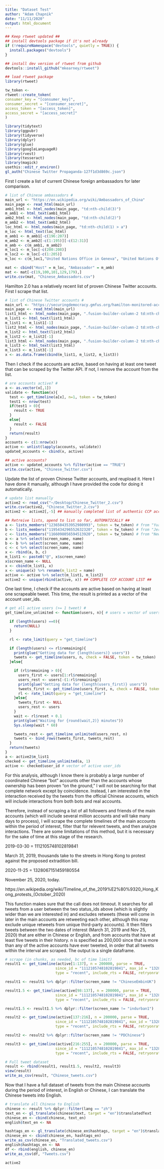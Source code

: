 ```yaml
---
title: "Dataset Test"
author: "Adam Chapnik"
date: "11/11/2020"
output: html_document
---
```


```r
## Keep rtweet updated ##
## install devtools package if it's not already
if (!requireNamespace("devtools", quietly = TRUE)) {
  install.packages("devtools")
}

## install dev version of rtweet from github
devtools::install_github("mkearney/rtweet")

## load rtweet package
library(rtweet)

tw_token <-
rtweet::create_token(
consumer_key = "[consumer_key]",
consumer_secret = "[consumer_secret]",
access_token = "[access_token]",
access_secret = "[access_secret]"
)
```


```r
library(tidytext)
library(ggpubr)
library(tidyverse)
library(dplyr)
library(glue)
library(googleLanguageR)
library(rvest)
library(tesseract)
library(magick)
usethis::edit_r_environ()
gl_auth("Chinese Twitter Propaganda-127f1d3d869c.json")
```

First I create a list of current Chinese foreign ambassadors for later comparison.

```r
# list of Chinese ambassadors # 
main_url <- "https://en.wikipedia.org/wiki/Ambassadors_of_China"
main_page <- read_html(main_url)
amb1_html <- html_nodes(main_page, "td:nth-child(3)")
m_amb1 <- html_text(amb1_html)
amb2_html <- html_nodes(main_page, "td:nth-child(2)")
m_amb2 <- html_text(amb2_html)
loc_html <- html_nodes(main_page, "td:nth-child(1) > a")
m_loc <- html_text(loc_html)
m_amb1 <- m_amb1[-c(196:207)]
m_amb2 <- m_amb2[-c(1:195)][-c(12:31)]
m_amb <- c(m_amb1, m_amb2)
m_loc1 <- m_loc[-c(200:208)]
m_loc2 <- m_loc[-c(1:205)]
m_loc <- c(m_loc1,"United Nations Office in Geneva", "United Nations Office in Vienna", "United Nations Office in Bangkok", m_loc2, "Ambassador for Disarmament Affairs of China")

mat <- cbind("Host" = m_loc, "Ambassador" = m_amb)
mat <- mat[-c(19,100,101,129,179),]
write.csv(mat, "Chinese_Ambassadors.csv")
```

Hamilton 2.0 has a relatively recent list of proven Chinese Twitter accounts. First I scrape that list.

```r
# list of Chinese Twitter accounts #
main_url <- "https://securingdemocracy.gmfus.org/hamilton-monitored-accounts-on-twitter/#china"
main_page <- read_html(main_url)
list1_html <- html_nodes(main_page, ".fusion-builder-column-2 td:nth-child(1)")
m_list1 <- html_text(list1_html)
m_list1 <- m_list1[-1]
list2_html <- html_nodes(main_page, ".fusion-builder-column-2 td:nth-child(2)")
m_list2 <- html_text(list2_html)
m_list2 <- m_list2[-1]
list3_html <- html_nodes(main_page, ".fusion-builder-column-2 td:nth-child(3)")
m_list3 <- html_text(list3_html)
m_list3 <- m_list3[-1]
x <- as.data.frame(cbind(m_list1, m_list2, m_list3))
```

Then I check if the accounts are active, based on having at least one tweet that can be scraped by the Twitter API. If not, I remove the account from the list.

```r
# are accounts active? #
a <- as.vector(x[,1])
validate <- function(x){
  test <- get_timeline(a[x], n=1, token = tw_token)
  test1 <- nrow(test)
  if(test1 > 0){
    result <- TRUE
  }
  else{
    result <- FALSE
  }
  return(result)
}
accounts <- c(1:nrow(x))
active <- unlist(lapply(accounts, validate))
updated_accounts <- cbind(x, active)
```

```r
## active accounts?
active <- updated_accounts %>% filter(active == "TRUE")
write.csv(active, "Chinese_Twitter.csv")
```

Update the list of proven Chinese Twitter accounts, and reupload it. Here I have done it manually, although I have provided the code for doing it automatically.

```r
# update list manually
active2 <- read_csv("~/Desktop/Chinese_Twitter_2.csv")
write.csv(active2, "Chinese_Twitter_2.csv")
active2 <- active2[,-5] ## manually completed list of authentic CCP accounts
```


```r
## Retreive lists, apend to list so far, AUTOMATICALLY ##
a <- lists_members("1236504353952980993", token = tw_token) # from "Yuan Yi Zhu"
b <- lists_members("1195434296552632320", token = tw_token) # from "Jerker Hellström"
c <- lists_members("1166098056594513920", token = tw_token) # from "News Asia 24"
a <- a %>% select(screen_name, name)
b <- b %>% select(screen_name, name)
c <- c %>% select(screen_name, name)
x <- rbind(a, b, c)
m_list1 <- paste0("@", x$screen_name)
x$screen_name <- NULL
x <- cbind(m_list1, x)
x <- unique(x) %>% rename(m_list2 = name)
active <- active %>% select(m_list1, m_list2)
active2 <- unique(rbind(active, x)) ## COMPLETE CCP ACCOUNT LIST ##
```

One last time, I check if the accounts are active based on having at least one scrapeable tweet. This time, the result is printed as a vector of the account user_ids.

```r
# get all active users (>= 1 tweet) #
get_timeline_unlimited <- function(users, n){ # users = vector of users

  if (length(users) ==0){
    return(NULL)
  }

  rl <- rate_limit(query = "get_timeline")

  if (length(users) <= rl$remaining){
    print(glue("Getting data for {length(users)} users"))
    tweets <- get_timeline(users, n, check = FALSE, token = tw_token)  
  }else{

    if (rl$remaining > 0){
      users_first <- users[1:rl$remaining]
      users_rest <- users[-(1:rl$remaining)]
      print(glue("Getting data for {length(users_first)} users"))
      tweets_first <- get_timeline(users_first, n, check = FALSE, token = tw_token)
      rl <- rate_limit(query = "get_timeline")
    }else{
      tweets_first <- NULL
      users_rest <- users
    }
    wait <- rl$reset + 0.1
    print(glue("Waiting for {round(wait,2)} minutes"))
    Sys.sleep(wait * 60)

    tweets_rest <- get_timeline_unlimited(users_rest, n)  
    tweets <- bind_rows(tweets_first, tweets_rest)
  }
  return(tweets)
}
a <- active2$m_list1
checked <- get_timeline_unlimited(a, 1)
active <- checked$user_id # vector of active user_ids
```

For this analysis, although I know there is probably a large number of coordinated Chinese "bot" accounts other than the accounts whose ownership has been proven "on the ground," I will not be searching for that complete network except by coincidence. Instead, I am interested in the interaction received by the tweets from the official Chinese accounts, which will include interactions from both bots and real accounts. 

Therefore, instead of scraping a list of all followers and friends of the main accounts (which will include several million accounts and will take many days to process), I will scrape the complete timelines of the main accounts within the period of interest, filter that for relevent tweets, and then analyze interactions. There are some limitations of this method, but it is necessary for the sake of time at this stage of the research.

2019-03-30 = 1112105748102819841

March 31, 2019, thousands take to the streets in Hong Kong to protest against the proposed extradition bill.

2020-11-25 = 1328067151459180554

November 25, 2020, today.

https://en.wikipedia.org/wiki/Timeline_of_the_2019%E2%80%9320_Hong_Kong_protests_(October_2020)

This function makes sure that the call does not timeout. It searches for all tweets from a user between the two status_ids above (which is slightly wider than we are interested in) and excludes retweets (these will come in later in the main accounts are retweeting each other, although this may exclude unique retweets from unique third-party accounts). It then filters tweets between the two dates of interest (March 31, 2019 and Nov 25, 2020) that are either in Chinese or English, and from accounts that have at least five tweets in their history. n is specified as 200,000 since that is more than any of the active accounts have ever tweeted, in order that all tweets within the interval are scraped. The output is a single dataframe.


```r
# scrape (in chunks, as needed, bc of time limit)
result1 <- get_timeline(active[1:137], n = 200000, parse = TRUE, 
                       since_id = "1112105748102819841", max_id = "1328067151459180554", 
                       type = "recent", include_rts = FALSE, retryonratelimit = TRUE, token = tw_token) %>% dplyr::filter(created_at > "2019-03-31 00:00:01 UTC" & created_at <= "2020-11-25 19:00:00 UTC") %>% dplyr::filter(statuses_count >= 5)  %>% dplyr::filter(lang == "en" | lang == "zh") 

result1 <- result1 %>% dplyr::filter(screen_name != "ChineseEmbinUK")

result1.5 <- get_timeline(active[98:137], n = 200000, parse = TRUE, 
                       since_id = "1112105748102819841", max_id = "1328067151459180554", 
                       type = "recent", include_rts = FALSE, retryonratelimit = TRUE, token = tw_token) %>% dplyr::filter(created_at > "2019-03-31 00:00:01 UTC" & created_at <= "2020-11-25 19:00:00 UTC") %>% dplyr::filter(statuses_count >= 5)  %>% dplyr::filter(lang == "en" | lang == "zh")

result1.5 <- result1.5 %>% dplyr::filter(screen_name != "indurban1")

result2 <- get_timeline(active[137:216], n = 200000, parse = TRUE, 
                       since_id = "1112105748102819841", max_id = "1328067151459180554", 
                       type = "recent", include_rts = FALSE, retryonratelimit = TRUE, token = tw_token) %>% dplyr::filter(created_at > "2019-03-31 00:00:01 UTC" & created_at <= "2020-11-25 19:00:00 UTC") %>% dplyr::filter(statuses_count >= 5)  %>% dplyr::filter(lang == "en" | lang == "zh") 

result2 <- result2 %>% dplyr::filter(screen_name != "PDChinese")

result3 <- get_timeline(active[216:255], n = 200000, parse = TRUE, 
                       since_id = "1112105748102819841", max_id = "1328067151459180554", 
                       type = "recent", include_rts = FALSE, retryonratelimit = TRUE, token = tw_token) %>% dplyr::filter(created_at > "2019-03-31 00:00:01 UTC" & created_at <= "2020-11-25 19:00:00 UTC") %>% dplyr::filter(statuses_count >= 5)  %>% dplyr::filter(lang == "en" | lang == "zh") 

# Full tweet dataset
result <- rbind(result1, result1.5, result2, result3)
view(result)
write_as_csv(result, "Chinese_tweets.csv")
```

Now that I have a full dataset of tweets from the main Chinese accounts during the period of interest, in English or Chinese, I can translate the Chinese tweets into English.

```r
# translate all Chinese to English
chinese <- result %>% dplyr::filter(lang == "zh")
text_en <- gl_translate(chinese$text, target = "en")$translatedText
chinese_en <- cbind(chinese, text_en)
english$text_en <- NA 
```

```r
hashtags_en <- gl_translate(chinese_en$hashtags, target = "en")$translatedText 
chinese_en <- cbind(chinese_en, hashtags_en) 
write_as_csv(chinese_en, "Translated_tweets.csv") 
english$hashtags_en <- NA 
df <- rbind(english, chinese_en) 
write_as_csv(df, "Tweets.csv")
```

```r
active2
```

